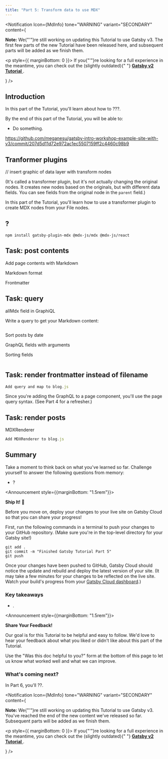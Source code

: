 ```yaml
---
title: "Part 5: Transform data to use MDX"
---
```



<Notification
  Icon={MdInfo}
  tone="WARNING"
  variant="SECONDARY"
  content={
    <div>
      <p>
        <strong>Note:</strong> We{"'"}re still working on updating this Tutorial to use Gatsby v3.
        The first few parts of the new Tutorial have been released here, and subsequent parts
        will be added as we finish them.
      </p>
      <p style={{ marginBottom: 0 }}>
        If you{"'"}re looking for a full experience in the meantime, you can check out the (slightly outdated){" "}
        <a href="https://v2.gatsbyjs.com/docs/tutorial/">
          <strong>Gatsby v2 Tutorial</strong>
        </a>
        .
      </p>
    </div>
  }
/>

## Introduction

In this part of the Tutorial, you'll learn about how to ???.

By the end of this part of the Tutorial, you will be able to:

- Do something.

https://github.com/meganesu/gatsby-intro-workshop-example-site-with-v3/commit/207d5d11d72e972ac1ec5507159ff2c4460c98b9

## Tranformer plugins

// insert graphic of data layer with transform nodes

<Announcement>

(It's called a transformer plugin, but it's not actually changing the original nodes. It creates new nodes based on the originals, but with different data fields. You can see fields from the original node in the `parent` field.)

</Announcement>

In this part of the Tutorial, you'll learn how to use a transformer plugin to create MDX nodes from your File nodes.

## ?

```shell
npm install gatsby-plugin-mdx @mdx-js/mdx @mdx-js/react
```

## Task: post contents

Add page contents with Markdown

<Collapsible>
Markdown format

Frontmatter
</Collapsible>


## Task: query

<Collapsible>
allMdx field in GraphiQL
</Collapsible>

Write a query to get your Markdown content:

```graphql
```

Sort posts by date

<Collapsible>

GraphQL fields with arguments

Sorting fields

</Collapsible>

```graphql
```

## Task: render frontmatter instead of filename

```js
Add query and map to blog.js
```

Since you're adding the GraphQL to a page component, you'll use the page query syntax. (See Part 4 for a refresher.)

## Task: render posts

<Collapsible>
MDXRenderer
</Collapsible>

```js:title=src/pages/blog.js
Add MDXRenderer to blog.js
```

## Summary

Take a moment to think back on what you've learned so far. Challenge yourself to answer the following questions from memory:

* ?

<Announcement style={{marginBottom: "1.5rem"}}>

**Ship It!** 🚀

Before you move on, deploy your changes to your live site on Gatsby Cloud so that you can share your progress!

First, run the following commands in a terminal to push your changes to your GitHub repository. (Make sure you're in the top-level directory for your Gatsby site!)

```shell
git add .
git commit -m "Finished Gatsby Tutorial Part 5"
git push
```

Once your changes have been pushed to GitHub, Gatsby Cloud should notice the update and rebuild and deploy the latest version of your site. (It may take a few minutes for your changes to be reflected on the live site. Watch your build's progress from your [Gatsby Cloud dashboard](/dashboard/?utm_campaign=tutorial).)

</Announcement>

### Key takeaways

* .

<Announcement style={{marginBottom: "1.5rem"}}>

**Share Your Feedback!**

Our goal is for this Tutorial to be helpful and easy to follow. We'd love to hear your feedback about what you liked or didn't like about this part of the Tutorial.

Use the "Was this doc helpful to you?" form at the bottom of this page to let us know what worked well and what we can improve.

</Announcement>

### What's coming next?

In Part 6, you'll ??.

<Notification
  Icon={MdInfo}
  tone="WARNING"
  variant="SECONDARY"
  content={
    <div>
      <p>
        <strong>Note:</strong> We{"'"}re still working on updating this Tutorial to use Gatsby v3.
        You've reached the end of the new content we've released so far. Subsequent parts
        will be added as we finish them.
      </p>
      <p style={{ marginBottom: 0 }}>
        If you{"'"}re looking for a full experience in the meantime, you can check out the (slightly outdated){" "}
        <a href="https://v2.gatsbyjs.com/docs/tutorial/">
          <strong>Gatsby v2 Tutorial</strong>
        </a>
        .
      </p>
    </div>
  }
/>
